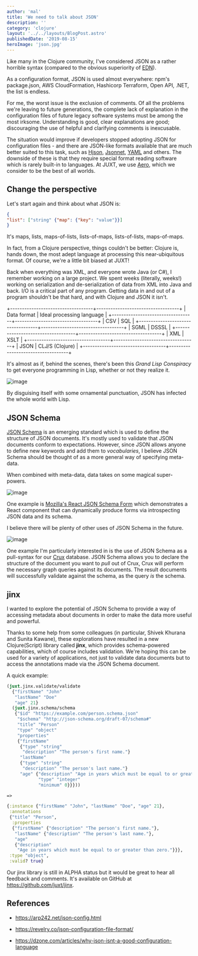 ```yaml
---
author: 'mal'
title: 'We need to talk about JSON'
description: ''
category: 'clojure'
layout: '../../layouts/BlogPost.astro'
publishedDate: '2019-08-15'
heroImage: 'json.jpg'
---
```



Like many in the Clojure community, I've considered JSON as a rather
horrible syntax (compared to the obvious superiority of
[EDN](https://github.com/edn-format/edn)).

As a configuration format, JSON is used almost everywhere: npm's
package.json, AWS CloudFormation, Hashicorp Terraform, Open API, .NET,
the list is endless.

For me, the worst issue is the exclusion of comments. Of all the
problems we're leaving to future generations, the complete lack of
explanation in the configuration files of future legacy software systems
must be among the most irksome. Understanding is good, clear
explanations are good; discouraging the use of helpful and clarifying
comments is inexcusable.

The situation would improve if developers stopped adopting JSON for
configuration files - and there are JSON-like formats available that are
much better suited to this task, such as [Hjson](https://hjson.org/),
[Jsonnet](https://jsonnet.org/), [YAML](https://yaml.org/) and others.
The downside of these is that they require special format reading
software which is rarely built-in to languages. At JUXT, we use
[Aero](https://github.com/juxt/aero), which we consider to be the best
of all worlds.

## Change the perspective

Let's start again and think about what JSON is:

```json
{
"list": ["string" {"map": {"key": "value"}}]
}
```

It's maps, lists, maps-of-lists, lists-of-maps, lists-of-lists,
maps-of-maps.

In fact, from a Clojure perspective, things couldn't be better: Clojure
is, hands down, the most adept language at processing this
near-ubiquitous format. Of course, we're a little bit biased at JUXT!

Back when everything was XML, and everyone wrote Java (or C#), I
remember working on a large project. We spent weeks (literally, weeks!)
working on serialization and de-serialization of data from XML into Java
and back. I/O is a critical part of any program. Getting data in and out
of a program shouldn't be that hard, and with Clojure and JSON it isn't.

+-----------------------------------+-----------------------------------+
| Data format | Ideal processing language |
+-----------------------------------+-----------------------------------+
| CSV | SQL |
+-----------------------------------+-----------------------------------+
| SGML | DSSSL |
+-----------------------------------+-----------------------------------+
| XML | XSLT |
+-----------------------------------+-----------------------------------+
| JSON | CLJ/S (Clojure) |
+-----------------------------------+-----------------------------------+

It's almost as if, behind the scenes, there's been this _Grand Lisp
Conspiracy_ to get everyone programming in Lisp, whether or not they
realize it.


<Image alt='image' src={gs} />

By disguising itself with some ornamental punctuation, JSON has infected
the whole world with Lisp.

## JSON Schema

[JSON Schema](https://json-schema.org/) is an emerging standard which is
used to define the structure of JSON documents. It's mostly used to
validate that JSON documents conform to expectations. However, since
JSON allows anyone to define new keywords and add them to
_vocabularies_, I believe JSON Schema should be thought of as a more
general way of specifying meta-data.

When combined with meta-data, data takes on some magical super-powers.


<Image alt='image' src={rj} />

One example is [Mozilla's React JSON Schema
Form](https://mozilla-services.github.io/react-jsonschema-form/) which
demonstrates a React component that can dynamically produce forms via
introspecting JSON data and its schema.

I believe there will be plenty of other uses of JSON Schema in the
future.


<Image alt='image' src={js} />

One example I'm particularly interested in is the use of JSON Schema as
a pull-syntax for our [Crux](https://juxt.pro/crux) database. JSON
Schema allows you to declare the structure of the document you want to
_pull_ out of Crux, Crux will perform the necessary graph queries
against its documents. The result documents will successfully validate
against the schema, as the query _is_ the schema.

## jinx

I wanted to explore the potential of JSON Schema to provide a way of
accessing metadata about documents in order to make the data more useful
and powerful.

Thanks to some help from some colleagues (in particular, Shivek Khurana
and Sunita Kawane), these explorations have resulted in a new
Clojure(Script) library called **jinx**, which provides schema-powered
capabilities, which of course includes validation. We're hoping this can
be used for a variety of applications, not just to validate data
documents but to access the annotations made via the JSON Schema
document.

A quick example:

```clojure
(juxt.jinx.validate/validate
  {"firstName" "John"
   "lastName" "Doe"
   "age" 21}
  (juxt.jinx.schema/schema
   {"$id" "https://example.com/person.schema.json"
    "$schema" "http://json-schema.org/draft-07/schema#"
    "title" "Person"
    "type" "object"
    "properties"
    {"firstName"
     {"type" "string"
      "description" "The person's first name."}
     "lastName"
     {"type" "string"
      "description" "The person's last name."}
     "age" {"description" "Age in years which must be equal to or greater than zero."
            "type" "integer"
            "minimum" 0}}}))

=>

{:instance {"firstName" "John", "lastName" "Doe", "age" 21},
 :annotations
 {"title" "Person",
  :properties
  {"firstName" {"description" "The person's first name."},
   "lastName" {"description" "The person's last name."},
   "age"
   {"description"
    "Age in years which must be equal to or greater than zero."}}},
 :type "object",
 :valid? true}
```

Our jinx library is still in ALPHA status but it would be great to hear
all feedback and comments. It's available on GitHub at
https://github.com/juxt/jinx.

## References

- https://arp242.net/json-config.html

- https://revelry.co/json-configuration-file-format/

- https://dzone.com/articles/why-json-isnt-a-good-configuration-language
